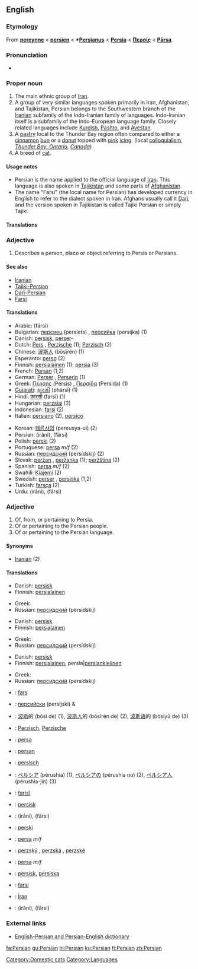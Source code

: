 {{interwiktionary|code=fa}}
{{wikibooks|Persian}}
==English==
{{wikipedia}}

===Etymology===
From {{ME.}} '''[[percynne]]''' < {{MF.}} '''[[persien]]''' < {{L.}} '''*[[Persianus]]''' < {{L.}} '''[[Persia]]''' < {{AGr.}} '''[[Περσίς]]''' < {{OP.}} '''[[Pārsa]]'''.

===Pronunciation===
*{{rhymes|ɜː(r)ʒən}}

===Proper noun===
{{en-proper noun|Persians}}

# The main ethnic group of [[Iran]].
# A group of very similar languages spoken primarily in Iran, Afghanistan, and Tajikistan, Persian belongs to the Southwestern branch of the [[Iranian]] subfamily of the Indo-Iranian family of languages. Indo-Iranian itself is a subfamily of the Indo-European language family. Closely related languages include [[Kurdish]], [[Pashto]], and [[Avestan]].
# A [[pastry]] local to the Thunder Bay region often compared to either a [[cinnamon]] [[bun]] or a [[donut]] topped with [[pink]] [[icing]]. (local [[colloquialism]], ''[http://en.wikipedia.org/wiki/Thunder_Bay%2C_Ontario Thunder Bay, Ontario], [[Canada]]'')
# A breed of [[cat]].

====Usage notes====
*Persian is the name applied to the official language of [[Iran]]. This language is also spoken in [[Tajikistan]] and some parts of [[Afghanistan]].
*The name "Farsi" (the local name for Persian) has developed currency in English to refer to the dialect spoken in Iran. Afghans usually call it [[Dari]], and the version spoken in Tajikistan is called Tajiki Persian or simply Tajiki.

====Translations====
{{Persian-Farsi}}

===Adjective===
{{en-adj|-}}

# Describes a person, place or object referring to Persia or Persians.

====See also====
*[[Iranian]]
*[[Tajiki-Persian]]
*[[Dari-Persian]]
*[[Farsi]]

====Translations====
{{trans-top|referring to Persia or Persians}}
*Arabic: {{ARchar|[[فارسي]]}} (fársi)
*Bulgarian: [[персиец]] (persíets) {{m}}, [[персийка]] (persíjka) {{f}} (1)
*Danish: [[persisk]], [[perser]]-
*Dutch: [[Pers]] {{m}}, [[Perzische]] {{f}} (1); [[Perzisch]] {{n}} (2)
*Chinese: [[波斯人]] (bōsīrén) (1)
*Esperanto: [[perso]] (2)
*Finnish: [[persialainen]] (1); [[persia]] (3)
*French: [[Persan]] {{m}} (1,2)
*German: [[Perser]] {{m}}, [[Perserin]] {{f}} (1)
*Greek: [[Πέρσης]] (Pérsis) {{m}}, [[Περσίδα]] (Persída) {{f}} (1)
*[[Gujarati]]: [[ફારસી]] (pharsī) (1)
*Hindi: [[फ़ारसी]] (farsī) (1)
*Hungarian: [[perzsiai]] (2)
*Indonesian: [[farsi]] (2)
*Italian: [[persiano]] (2), [[persico]]
{{trans-mid}}
*Korean: [[페르샤의]] (pereusya-ui) (2)
*Persian: {{FAchar|[[ایرانی]]}} (irâni), {{FAchar|[[فارسی]]}} (fârsi)
*Polish: [[perski]] (2)
*Portuguese: [[persa]] ''m/f'' (2)
*Russian: [[персидский|перси́дский]] (persídskij) (2)
*Slovak: [[peržan#Slovak|peržan]] {{m}}, [[peržanka]] {{f}} (1); [[peržština]] {{f}} (2)
*Spanish: [[persa]] ''m/f'' (2)
*Swahili: [[Kiajemi]] (2)
*Swedish: [[perser]] {{m}} {{p}}, [[persiska]] {{f}} (1,2)
*Turkish: [[farsça]] (2)
*Urdu: {{FAchar|[[ایرانی]]}} (irâni), {{FAchar|[[فارسی]]}} (fârsi)
{{trans-bottom}}

===Adjective===
{{en-adj}}

# Of, from, or pertaining to Persia.
# Of or pertaining to the Persian people.
# Of or pertaining to the Persian language.

====Synonyms====
*[[Iranian]] (2)

====Translations====
{{trans-top|from or pertaining to Persia}}
*Danish: [[persisk]]
*Finnish: [[persialainen]]
{{trans-mid}}
*Greek: {{t|el|περσικός|m|tr=persikós}}
*Russian: [[персидский|перси́дский]] (persídskij)
{{trans-bottom}}

{{trans-top|pertaining to the Persian people}}
*Danish: [[persisk]]
*Finnish: [[persialainen]]
{{trans-mid}}
*Greek: {{t|el|περσικός|m|tr=persikós}}
*Russian: [[персидский|перси́дский]] (persídskij)
{{trans-bottom}}

{{trans-top|pertaining to the Persian language}}
*Danish: [[persisk]]
*Finnish: [[persialainen]], persia|[[persia|persian]][[kielinen]]
{{trans-mid}}
*Greek: {{t|el|περσικός|m|tr=persikós}}
*Russian: [[персидский|перси́дский]] (persídskij)
{{trans-bottom}}

{{checktrans-top}}
*{{ttbc|Azeri}}: [[fars]]
*{{ttbc|Bulgarian}}: [[персийски]] (persíjski) {{m}} & {{p}}
*{{ttbc|Chinese}}: [[波斯]]的 (bōsī de) (1), [[波斯人]]的 (bōsīrén de) (2); [[波斯语]]的 (bōsīyǔ de) (3)
*{{ttbc|Dutch}}: [[Perzisch]], [[Perzische]]
*{{ttbc|Esperanto}}: [[persa]]
*{{ttbc|French}}: [[persan]]
*{{ttbc|German}}: [[persisch]]
*{{ttbc|Japanese}}: [[ペルシア]] (pérushia) (1), [[ペルシアの]] (pérushia no) (2), [[ペルシア人]] (pérushia-jin) (3)
*{{ttbc|Kurdish}}: [[farisî]]
*{{ttbc|Norwegian}}: [[persisk]]
{{trans-mid}}
*{{ttbc|Persian}}: {{FAchar|[[ایرانی]]}} (irâni), {{FAchar|[[فارسی]]}} (fârsi)
*{{ttbc|Polish}}: [[perski]]
*{{ttbc|Portuguese}}: [[persa]] ''m/f''
*{{ttbc|Slovak}}: [[perzský]] {{m}}, [[perzská]] {{f}}, [[perzské]] {{n}}
*{{ttbc|Spanish}}: [[persa]] ''m/f''
*{{ttbc|Swedish}}: [[persisk]], [[persiska]]
*{{ttbc|Tatar}}: [[farsí]]
*{{ttbc|Turkish}}: [[İran]]
*{{ttbc|Urdu}}: {{URchar|[[ایرانی]]}} (irâni), {{URchar|[[فارسی]]}} (fârsi)
{{trans-bottom}}

===External links===
{{ethnologue|code=pes}}
*[http://www.aryanpour.com/ English-Persian and Persian-English dictionary]

[[Category:Domestic cats]]
[[Category:Languages]]

[[fa:Persian]]
[[gu:Persian]]
[[hi:Persian]]
[[ku:Persian]]
[[fi:Persian]]
[[zh:Persian]]